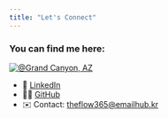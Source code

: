 ```yaml
---
title: "Let's Connect"
---
```


### You can find me here:

[![](media\PXL_20250505_134003081~3.jpg "@Grand Canyon, AZ")](https://www.linkedin.com/in/yourprofile/)

- 💼 [LinkedIn](https://www.linkedin.com/in/yourprofile/)
- 🧑‍💻 [GitHub](https://github.com/yourusername)
<!-- - 😎 [Instagram](https://www.instagram.com/365bench/) -->
- ✉️ Contact: [theflow365@emailhub.kr](mailto:theflow365@emailhub.kr)
